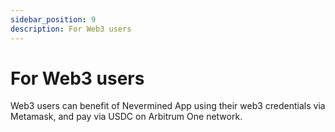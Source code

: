 ```yaml
---
sidebar_position: 9
description: For Web3 users
---
```


# For Web3 users

Web3 users can benefit of Nevermined App using their web3 credentials via Metamask, and pay via USDC on Arbitrum One network.



<DocCardList />
